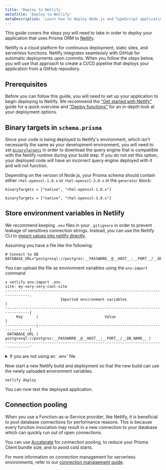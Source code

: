 ```yaml
---
title: 'Deploy to Netlify'
metaTitle: 'Deploy to Netlify'
metaDescription: 'Learn how to deploy Node.js and TypeScript applications that are using Prisma Client to Netlify.'
---
```


<TopBlock title={frontMatter.title}>

This guide covers the steps you will need to take in order to deploy your application that uses Prisma ORM to [Netlify](https://www.netlify.com/).

Netlify is a cloud platform for continuous deployment, static sites, and serverless functions. Netlify integrates seamlessly with GitHub for automatic deployments upon commits. When you follow the steps below, you will use that approach to create a CI/CD pipeline that deploys your application from a GitHub repository.

</TopBlock>

## Prerequisites

Before you can follow this guide, you will need to set up your application to begin deploying to Netlify. We recommend the ["Get started with Netlify"](https://docs.netlify.com/get-started/) guide for a quick overview and ["Deploy functions"](https://docs.netlify.com/functions/deploy/?fn-language=ts) for an in-depth look at your deployment options.

## Binary targets in `schema.prisma`

Since your code is being deployed to Netlify's environment, which isn't necessarily the same as your development environment, you will need to set [`binaryTargets`](/orm/reference/prisma-schema-reference#binarytargets-options) in order to download the query engine that is compatible with the Netlify runtime during your build step. If you do not set this option, your deployed code will have an incorrect query engine deployed with it and will not function.

Depending on the version of Node.js, your Prisma schema should contain either `rhel-openssl-1.0.x` or `rhel-openssl-3.0.x` in the `generator` block:

<TabbedContent code>

<TabItem value="Node.js 16 and 18">

```prisma
binaryTargets = ["native", "rhel-openssl-1.0.x"]
```

</TabItem>
<TabItem value="Node.js 20+">

```prisma
binaryTargets = ["native", "rhel-openssl-3.0.x"]
```

</TabItem>

</TabbedContent>

## Store environment variables in Netlify

We recommend keeping `.env` files in your `.gitignore` in order to prevent leakage of sensitives connection strings. Instead, you can use the Netlify CLI to [import values into netlify directly](https://docs.netlify.com/environment-variables/get-started/#import-variables-with-the-netlify-cli).

Assuming you have a file like the following:

```env file=.env showLineNumbers
# Connect to DB
DATABASE_URL="postgresql://postgres:__PASSWORD__@__HOST__:__PORT__/__DB_NAME__"
```

You can upload the file as environment variables using the `env:import` command

```terminal no-break-terminal
❯ netlify env:import .env
site: my-very-very-cool-site
---------------------------------------------------------------------------------.
                         Imported environment variables                          |
---------------------------------------------------------------------------------|
     Key      |                              Value                               |
--------------|------------------------------------------------------------------|
 DATABASE_URL | postgresql://postgres:__PASSWORD__@__HOST__:__PORT__/__DB_NAME__ |
---------------------------------------------------------------------------------'
```

<details>
<summary>If you are not using an `.env` file</summary>

If you are storing your database connection string and other environment variables in a different method, you will need to manually upload your environment variables to Netlify. These options are [discussed in Netlfiy's documentation](https://docs.netlify.com/environment-variables/get-started/) and one method, uploading via the UI, is described below.

1. Open the Netlify admin UI for the site. You can use Netlify CLI as follows:
   ```terminal
   netlify open --admin
   ```
2. Click **Site settings**:
   ![Netlify admin UI](./images/500-06-deploy-to-netlify-site-settings.png)
3. Navigate to **Build & deploy** in the sidebar on the left and select **Environment**.
4. Click **Edit variables** and create a variable with the key `DATABASE_URL` and set its value to your database connection string.
   ![Netlify environment variables](./images/500-07-deploy-to-netlify-environment-variables-settings.png)
5. Click **Save**.

</details>

Now start a new Netlify build and deployment so that the new build can use the newly uploaded environment variables.

```terminal no-copy
netlify deploy
```

You can now test the deployed application.

## Connection pooling

When you use a Function-as-a-Service provider, like Netlify, it is beneficial to pool database connections for performance reasons. This is because every function invocation may result in a new connection to your database which can quickly run out of open connections.

You can use [Accelerate](/accelerate) for connection pooling, to reduce your Prisma Client bundle size, and to avoid cold starts.

For more information on connection management for serverless environments, refer to our [connection management guide](/orm/prisma-client/setup-and-configuration/databases-connections#serverless-environments-faas).

